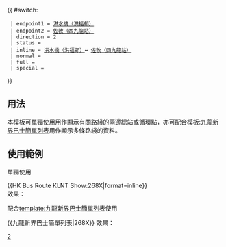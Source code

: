 {{ #switch: {{{format|}}}
  | endpoint1 = [[洪福邨公共運輸交匯處|洪水橋（洪福邨）]]
  | endpoint2 = [[西九龍站巴士總站|佐敦（西九龍站）]]
  | direction = 2
  | status = 
  | inline = [[洪福邨公共運輸交匯處|洪水橋（洪福邨）]]↔ [[西九龍站巴士總站|佐敦（西九龍站）]]
  | normal =
  | full =
  | special = 
}}<noinclude>
==用法==
本模板可單獨使用用作顯示有關路綫的兩邊總站或循環點，亦可配合[[模板:九龍新界巴士簡單列表]]用作顯示多條路綫的資料。

==使用範例==
;單獨使用
<nowiki>{{HK Bus Route KLNT Show:268X|format=inline}}</nowiki><br>
效果：{{HK Bus Route KLNT Show:268X|format=inline}}

;配合[[template:九龍新界巴士簡單列表]]使用
<nowiki>{{九龍新界巴士簡單列表|268X}}</nowiki>
效果：{{九龍新界巴士簡單列表|268X}}
[[Category:九龍巴士路線模板|2]]</noinclude>